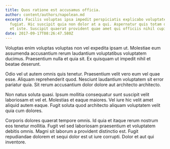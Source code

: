 ```yaml
---
title: Quos ratione est accusamus officia.
author: content/authors/napolean.md
excerpt: Facilis voluptas ipsa impedit perspiciatis explicabo voluptatem ut
  fugiat. Hic suscipit quia non dolor at a qui. Aspernatur quis totam distinctio
  et iste. Suscipit quaerat provident quae amet qui officiis nihil cupiditate.
date: 2017-09-17T08:26:47.580Z
---
```

Voluptas enim voluptas voluptas non vel expedita ipsam ut. Molestiae eum assumenda accusantium rerum laudantium voluptatibus voluptatem ducimus. Praesentium nulla et quia sit. Ex quisquam ut impedit nihil et beatae deserunt.
 Odio vel ut autem omnis quis tenetur. Praesentium velit vero eum vel quae esse. Aliquam reprehenderit quod. Nesciunt laudantium voluptatem sit error pariatur quia. Sit rerum accusantium dolor dolore aut architecto architecto.
 Non natus soluta quasi. Ipsum mollitia consequatur sunt suscipit velit laboriosam et vel et. Molestias et eaque maiores. Vel iure hic velit amet aliquid autem eaque. Fugit soluta quod architecto aliquam voluptatem velit quia cum dolores.
 Corporis dolores quaerat tempore omnis. Id quia et itaque rerum nostrum eos tenetur mollitia. Fugit vel sed laboriosam praesentium et voluptatem debitis omnis. Magni sit laborum a provident distinctio est. Fugit repudiandae dolorem et sequi dolor est ut iure corrupti. Dolor et aut qui inventore.